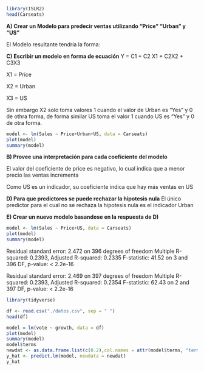 ```r
library(ISLR2)
head(Carseats)
```
**A) Crear un Modelo para predecir ventas utilizando "Price" "Urban" y "US"**

El Modelo resultante tendría la forma:

**C) Escribir un modelo en forma de ecuación**
Y = C1 + C2 X1 + C2X2 + C3X3

X1 = Price

X2 = Urban

X3 = US

Sin embargo X2 solo toma valores 1 cuando el valor de Urban es "Yes" y 0 de othra forma, de forma similar US toma el valor 1 cuando US es "Yes" y 0 de otra forma.

```r
model <- lm(Sales ~ Price+Urban+US, data = Carseats)
plot(model)
summary(model)
```
**B) Provee una interpretación para cada coeficiente del modelo**

El valor del coeficiente de price es negativo, lo cual indica que a menor precio las ventas incrementa

Como US es un indicador, su coeficiente indica que hay más ventas en US

**D) Para que predictores se puede rechazar la hipotesis nula**
El único predictor para el cual no se rechaza la hipotesis nula es el indicador Urban

**E) Crear un nuevo modelo basandose en la respuesta de D)**
```r
model <- lm(Sales ~ Price+US, data = Carseats)
plot(model)
summary(model)


```

Residual standard error: 2.472 on 396 degrees of freedom
Multiple R-squared:  0.2393,	Adjusted R-squared:  0.2335 
F-statistic: 41.52 on 3 and 396 DF,  p-value: < 2.2e-16

Residual standard error: 2.469 on 397 degrees of freedom
Multiple R-squared:  0.2393,	Adjusted R-squared:  0.2354 
F-statistic: 62.43 on 2 and 397 DF,  p-value: < 2.2e-16

```r
library(tidyverse)
```

```r
df <- read.csv("./datos.csv", sep = " ")
head(df)
```

```r
model = lm(vote ~ growth, data = df)
plot(model)
summary(model)
model$terms
newdat <- as.data.frame.list(c(0.2),col.names = attr(model$terms, "term.labels"))
y_hat <- predict.lm(model, newdata = newdat)
y_hat
```

